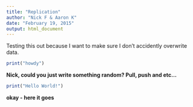 ```yaml
---
title: "Replication"
author: "Nick F & Aaron K"
date: "February 19, 2015"
output: html_document
---
```


Testing this out because I want to make sure I don't accidently overwrite data.

```r
print("howdy")
```

**Nick, could you just write something random? Pull, push and etc...**

```r
print("Hello World!")
```

**okay - here it goes**